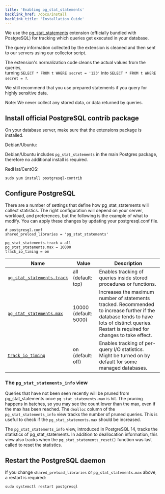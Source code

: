 ```yaml
---
title: 'Enabling pg_stat_statements'
backlink_href: /docs/install
backlink_title: 'Installation Guide'
---
```


We use the [pg_stat_statements](http://www.postgresql.org/docs/current/static/pgstatstatements.html) extension (officially bundled with PostgreSQL) for tracking which queries get executed in your database.

The query information collected by the extension is cleaned and then sent to our servers using our collector script.

The extension's normalization code cleans the actual values from the queries,<br />
turning ```SELECT * FROM t WHERE secret = '123'``` into ```SELECT * FROM t WHERE secret = ?```.

We still recommend that you use prepared statements if you query for highly sensitive data.

Note: We never collect any stored data, or data returned by queries.

## Install official PostgreSQL contrib package

On your database server, make sure that the extensions package is installed.

Debian/Ubuntu:

Debian/Ubuntu includes `pg_stat_statements` in the main Postgres package,
therefore no additional install is required.

RedHat/CentOS:

```
sudo yum install postgresql-contrib
```

## Configure PostgreSQL

There are a number of settings that define how pg_stat_statements will collect
statistics.
The right configuration will depend on your server, workload, and preferences,
but the following is the example of what to modify.
You can apply these changes by updating your postgresql.conf file.

```
# postgresql.conf
shared_preload_libraries = 'pg_stat_statements'

pg_stat_statements.track = all
pg_stat_statements.max = 10000
track_io_timing = on
```

<table>
  <thead>
    <tr>
      <th>Name</th>
      <th>Value</th>
      <th>Description</th>
    </tr>
  </thead>
  <tbody>
    <tr>
      <td>
        <a target="_blank" href="https://www.postgresql.org/docs/current/pgstatstatements.html#PGSTATSTATEMENTS-CONFIG-PARAMS">
          <code>pg_stat_statements.track</code>
        </a>
      </td>
      <td>all (default: top)</td>
      <td>Enables tracking of queries inside stored procedures or functions.</td>
    </tr>
    <tr>
      <td>
        <a target="_blank" href="https://www.postgresql.org/docs/current/pgstatstatements.html#PGSTATSTATEMENTS-CONFIG-PARAMS">
          <code>pg_stat_statements.max</code>
        </a>
      </td>
      <td>10000 (default: 5000)</td>
      <td>
        Increases the maximum number of statements tracked.
        Recommended to increase further if the database tends to have lots of distinct queries.
        Restart is required for changes to take effect.
      </td>
    </tr>
    <tr>
      <td>
        <a target="_blank" href="https://www.postgresql.org/docs/current/runtime-config-statistics.html">
          <code>track_io_timing</code>
        </a>
      </td>
      <td>on (default: off)</td>
      <td>Enables tracking of per-query I/O statistics. Might be turned on by default for some managed databases.</td>
    </tr>
  </tbody>
</table>

### The `pg_stat_statements_info` view

Queries that have not been seen recently will be pruned from pg_stat_statements
once `pg_stat_statements.max` is hit. The pruning happens in batches, so you may
see the count lower than the max, even if the max has been reached.
The `dealloc` column of the `pg_stat_statements_info` view tracks the number of
pruned queries. This is useful to check if the `pg_stat_statements.max` should
be increased.

The `pg_stat_statements_info` view, introduced in PostgreSQL 14, tracks the
statistics of pg_stat_statements. In addition to deallocation information, this
view also tracks when the `pg_stat_statements_reset()` function was last called
to reset the statistics.

## Restart the PostgreSQL daemon

If you change `shared_preload_libraries` or `pg_stat_statements.max` above, a restart is required:

```
sudo systemctl restart postgresql
```


<br />
<div><SignupCTA eventLabel="Docs" /></div>
